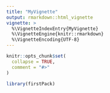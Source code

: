 ```yaml
---
title: "MyVignette"
output: rmarkdown::html_vignette
vignette: >
  %\VignetteIndexEntry{MyVignette}
  %\VignetteEngine{knitr::rmarkdown}
  %\VignetteEncoding{UTF-8}
---
```


```r
knitr::opts_chunk$set(
  collapse = TRUE,
  comment = "#>"
)
```

```r
library(firstPack)
```
